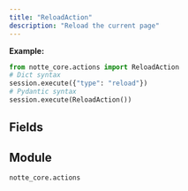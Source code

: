 ```yaml
---
title: "ReloadAction"
description: "Reload the current page"
---
```




**Example:**
```python
from notte_core.actions import ReloadAction
# Dict syntax
session.execute({"type": "reload"})
# Pydantic syntax
session.execute(ReloadAction())
```

## Fields

<ParamField path="type" type="Literal['reload']" default="reload">
</ParamField>

<ParamField path="category" type="str" default="Special Browser Actions">
</ParamField>

<ParamField path="description" type="str" default="Reload the current page">
</ParamField>


## Module

`notte_core.actions`
